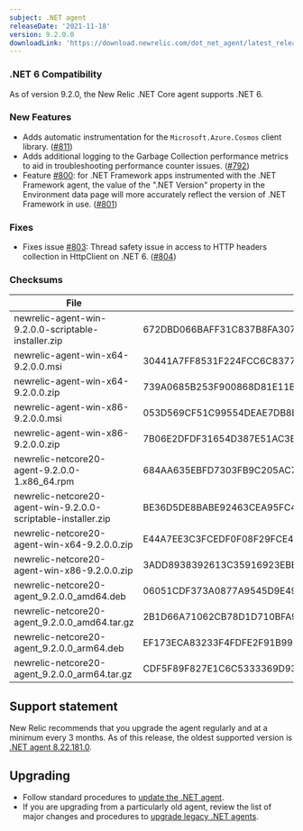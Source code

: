 ```yaml
---
subject: .NET agent
releaseDate: '2021-11-18'
version: 9.2.0.0
downloadLink: 'https://download.newrelic.com/dot_net_agent/latest_release'
---
```


### .NET 6 Compatibility
As of version 9.2.0, the New Relic .NET Core agent supports .NET 6.

### New Features
* Adds automatic instrumentation for the `Microsoft.Azure.Cosmos` client library. ([#811](https://github.com/newrelic/newrelic-dotnet-agent/pull/811))
* Adds additional logging to the Garbage Collection performance metrics to aid in troubleshooting performance counter issues. ([#792](https://github.com/newrelic/newrelic-dotnet-agent/pull/792))
* Feature [#800](https://github.com/newrelic/newrelic-dotnet-agent/issues/800): for .NET Framework apps instrumented with the .NET Framework agent, the value of the ".NET Version" property in the Environment data page will more accurately reflect the version of .NET Framework in use. ([#801](https://github.com/newrelic/newrelic-dotnet-agent/pull/801))  
### Fixes
* Fixes issue [#803](https://github.com/newrelic/newrelic-dotnet-agent/issues/803): Thread safety issue in access to HTTP headers collection in HttpClient on .NET 6. ([#804](https://github.com/newrelic/newrelic-dotnet-agent/pull/804))

### Checksums
| File | SHA - 256  Hash |
| ---| ---|
| newrelic-agent-win-9.2.0.0-scriptable-installer.zip | 672DBD066BAFF31C837B8FA3070FCD36DB3E9F68A3F830BBD93079CEE7DFA63F |
| newrelic-agent-win-x64-9.2.0.0.msi | 30441A7FF8531F224FCC6C8377989873A8AA08854F28873F7B576AA6A51D92BD |
| newrelic-agent-win-x64-9.2.0.0.zip | 739A0685B253F900868D81E11B15405D2FC030E850CD0B249AE0BED30CC0FC5E |
| newrelic-agent-win-x86-9.2.0.0.msi | 053D569CF51C99554DEAE7DB8B01E731F9AB775A96EEB6A414D8A7A10B32FAE3 |
| newrelic-agent-win-x86-9.2.0.0.zip | 7B06E2DFDF31654D387E51AC3EF974C0253F429914DB76550F1A33C388A08886 |
| newrelic-netcore20-agent-9.2.0.0-1.x86_64.rpm | 684AA635EBFD7303FB9C205AC7B618D98CED3B04D35E95C34E4E40B87A55C9BA |
| newrelic-netcore20-agent-win-9.2.0.0-scriptable-installer.zip | BE36D5DE8BABE92463CEA95FC446B4961FDFA4CC045885551841EFB662E46E04 |
| newrelic-netcore20-agent-win-x64-9.2.0.0.zip | E44A7EE3C3FCEDF0F08F29FCE4C8D37B036E762896EC33FE4DF8B10C8FD4805A |
| newrelic-netcore20-agent-win-x86-9.2.0.0.zip | 3ADD8938392613C35916923EBE1BB851CC25678F942B53CD0ECD1B59CFF585C6 |
| newrelic-netcore20-agent_9.2.0.0_amd64.deb | 06051CDF373A0877A9545D9E499B44A2F024B3FF7192D205157030812D79701E |
| newrelic-netcore20-agent_9.2.0.0_amd64.tar.gz | 2B1D66A71062CB78D1D710BFA9B6ED1E1B156123F2EDB080ED6E1A9BAA1680C6 |
| newrelic-netcore20-agent_9.2.0.0_arm64.deb | EF173ECA83233F4FDFE2F91B996F5BE0E8C84AFCC3AC79BF1B3B786ADDE428AE |
| newrelic-netcore20-agent_9.2.0.0_arm64.tar.gz | CDF5F89F827E1C6C5333369D930D8D5B7826698845E46671C8E6977B6D7DC2C8 |

## Support statement
New Relic recommends that you upgrade the agent regularly and at a minimum every 3 months. As of this release, the oldest supported version is [.NET agent 8.22.181.0](/docs/release-notes/agent-release-notes/net-release-notes/net-agent-8221810).

## Upgrading
* Follow standard procedures to [update the .NET agent](/docs/agents/net-agent/installation-configuration/update-net-agent).
* If you are upgrading from a particularly old agent, review the list of major changes and procedures to [upgrade legacy .NET agents](/docs/agents/net-agent/troubleshooting/upgrade-legacy-net-agents).

